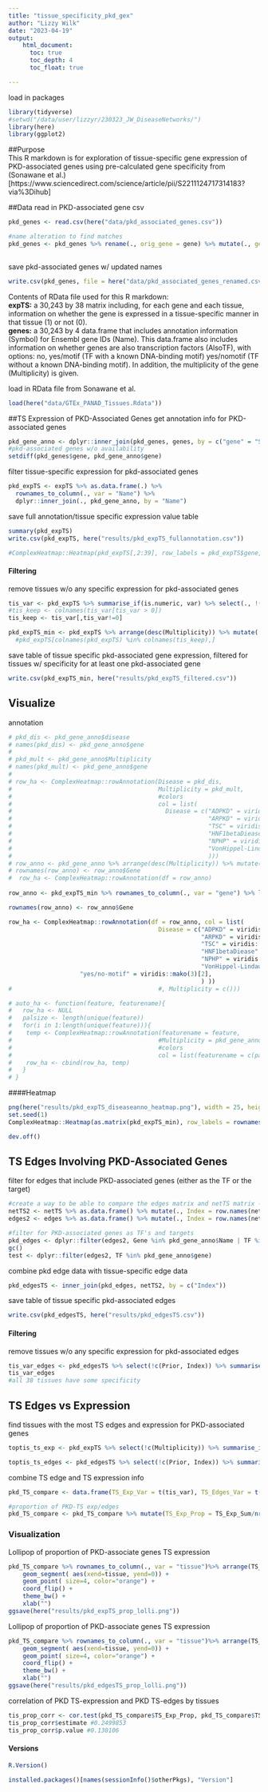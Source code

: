 ```yaml
---
title: "tissue_specificity_pkd_gex"
author: "Lizzy Wilk"
date: "2023-04-19"
output:
    html_document:
      toc: true
      toc_depth: 4
      toc_float: true

---
```


load in packages
```r
library(tidyverse)
#setwd("/data/user/lizzyr/230323_JW_DiseaseNetworks/")
library(here)
library(ggplot2)
```

##Purpose  
This R markdown is for exploration of tissue-specific gene expression of PKD-associated genes using pre-calculated gene specificity from (Sonawane et al.)[https://www.sciencedirect.com/science/article/pii/S2211124717314183?via%3Dihub]
   
##Data
read in PKD-associated gene csv
```r
pkd_genes <- read.csv(here("data/pkd_associated_genes.csv"))

#name alteration to find matches
pkd_genes <- pkd_genes %>% rename(., orig_gene = gene) %>% mutate(., gene = ifelse(orig_gene == "HNF1-beta", "HNF1B", ifelse(orig_gene == "NPHP13", "WDR19", ifelse(orig_gene == "NPHP2", "INVS", ifelse(orig_gene == "DZIPL1", "DZIP1L", orig_gene)))))
      
```

save pkd-associated genes w/ updated names
```r
write.csv(pkd_genes, file = here("data/pkd_associated_genes_renamed.csv"))
```

Contents of RData file used for this R markdown:  
__expTS:__ a 30,243 by 38 matrix including, for each gene and each tissue, information on whether the gene is expressed in a tissue-specific manner in that tissue (1) or not (0).  
__genes:__ a 30,243 by 4 data.frame that includes annotation information (Symbol) for Ensembl gene IDs (Name). This data.frame also includes information on whether genes are also transcription factors (AlsoTF), with options: no, yes/motif (TF with a known DNA-binding motif) yes/nomotif (TF without a known DNA-binding motif). In addition, the multiplicity of the gene (Multiplicity) is given. 
  
load in RData file from Sonawane et al.
```r
load(here("data/GTEx_PANAD_Tissues.Rdata"))
```

##TS Expression of PKD-Associated Genes
get annotation info for PKD-associated genes
```r
pkd_gene_anno <- dplyr::inner_join(pkd_genes, genes, by = c("gene" = "Symbol"))
#pkd-associated genes w/o availability
setdiff(pkd_genes$gene, pkd_gene_anno$gene)
```
 
filter tissue-specific expression for pkd-associated genes
```r
pkd_expTS <- expTS %>% as.data.frame(.) %>% 
  rownames_to_column(., var = "Name") %>% 
  dplyr::inner_join(., pkd_gene_anno, by = "Name")
```

save full annotation/tissue specific expression value table
```r
summary(pkd_expTS)
write.csv(pkd_expTS, here("results/pkd_expTS_fullannotation.csv"))

#ComplexHeatmap::Heatmap(pkd_expTS[,2:39], row_labels = pkd_expTS$gene, column_labels = colnames(pkd_expTS)[2:39])
```

#### Filtering
remove tissues w/o any specific expression for pkd-associated genes
```r
tis_var <- pkd_expTS %>% summarise_if(is.numeric, var) %>% select(., !(Multiplicity))
#tis_keep <- colnames(tis_var[tis_var > 0])
tis_keep <- tis_var[,tis_var!=0]

pkd_expTS_min <- pkd_expTS %>% arrange(desc(Multiplicity)) %>% mutate(., gene = factor(gene, levels = gene)) %>% column_to_rownames(., var = "gene") %>% select(., c(colnames(tis_keep)))
  #pkd_expTS[colnames(pkd_expTS) %in% colnames(tis_keep),]
```

save table of tissue specific pkd-associated gene expression, filtered for tissues w/ specificity for at least one pkd-associated gene
```r
write.csv(pkd_expTS_min, here("results/pkd_expTS_filtered.csv"))
```

## Visualize
annotation
```r
# pkd_dis <- pkd_gene_anno$disease
# names(pkd_dis) <- pkd_gene_anno$gene
# 
# pkd_mult <- pkd_gene_anno$Multiplicity
# names(pkd_mult) <- pkd_gene_anno$gene
# 
# row_ha <- ComplexHeatmap::rowAnnotation(Disease = pkd_dis, 
#                                         Multiplicity = pkd_mult,
#                                         #colors
#                                         col = list(
#                                           Disease = c("ADPKD" = viridis::cividis(6)[1],
#                                                       "ARPKD" = viridis::cividis(6)[2],
#                                                       "TSC" = viridis::cividis(6)[3], 
#                                                       "HNF1betaDiease" = viridis::cividis(6)[4],
#                                                       "NPHP" = viridis::cividis(6)[5],
#                                                       "VonHippel-Lindau" = viridis::cividis(6)[6]
#                                                       ))) 
# row_anno <- pkd_gene_anno %>% arrange(desc(Multiplicity)) %>% mutate(., gene = factor(gene, levels = gene))  %>% select(., Gene = gene, Disease = disease, TF = AlsoTF, Multiplicity = Multiplicity)
# rownames(row_anno) <- row_anno$Gene
#  row_ha <- ComplexHeatmap::rowAnnotation(df = row_anno)
 
row_anno <- pkd_expTS_min %>% rownames_to_column(., var = "gene") %>% left_join(., pkd_gene_anno, by = c("gene" )) %>% column_to_rownames(., var = "gene") %>% select(., Disease = disease, TF = AlsoTF, Multiplicity = Multiplicity)

rownames(row_anno) <- row_anno$Gene

row_ha <- ComplexHeatmap::rowAnnotation(df = row_anno, col = list(
                                          Disease = c("ADPKD" = viridis::cividis(6)[1],
                                                      "ARPKD" = viridis::cividis(6)[2],
                                                      "TSC" = viridis::cividis(6)[3], 
                                                      "HNF1betaDiease" = viridis::cividis(6)[4],
                                                      "NPHP" = viridis::cividis(6)[5],
                                                      "VonHippel-Lindau" = viridis::cividis(6)[6]), TF = c("no" = viridis::mako(3)[1],
                    "yes/no-motif" = viridis::mako(3)[2],                                                  "yes/motif"  = viridis::mako(3)[3]
                                                      ) ))
#                                         #, Multiplicity = c()))

# auto_ha <- function(feature, featurename){
#   row_ha <- NULL
#   palsize <- length(unique(feature))
#   for(i in 1:length(unique(feature))){
#    temp <- ComplexHeatmap::rowAnnotation(featurename = feature, 
#                                         #Multiplicity = pkd_gene_anno$Multiplicity,
#                                         #colors
#                                         col = list(featurename = c(paste(unique(feature)[i]) = viridis::rocket(palsize)[i])))
#    row_ha <- cbind(row_ha, temp)
#   }
# }
```

####Heatmap
```r
png(here("results/pkd_expTS_diseaseanno_heatmap.png"), width = 25, height = 30, units = "cm", res = 300)
set.seed(1)
ComplexHeatmap::Heatmap(as.matrix(pkd_expTS_min), row_labels = rownames(pkd_expTS_min), column_labels = colnames(pkd_expTS_min), right_annotation = row_ha, cluster_rows = FALSE) 

dev.off()
```

## TS Edges Involving PKD-Associated Genes  

filter for edges that include PKD-associated genes (either as the TF or the target)
```r
#create a way to be able to compare the edges matrix and netTS matrix -- should be in the same order
netTS2 <- netTS %>% as.data.frame() %>% mutate(., Index = row.names(netTS))
edges2 <- edges %>% as.data.frame() %>% mutate(., Index = row.names(netTS))

#filter for PKD-associated genes as TF's and targets
pkd_edges <- dplyr::filter(edges2, Gene %in% pkd_gene_anno$Name | TF %in% pkd_gene_anno$gene)
gc()
test <- dplyr::filter(edges2, TF %in% pkd_gene_anno$gene)
```

combine pkd edge data with tissue-specific edge data
```r
pkd_edgesTS <- inner_join(pkd_edges, netTS2, by = c("Index"))

```

save table of tissue specific pkd-associated edges
```r
write.csv(pkd_edgesTS, here("results/pkd_edgesTS.csv"))
```

#### Filtering
remove tissues w/o any specific expression for pkd-associated edges
```r
tis_var_edges <- pkd_edgesTS %>% select(!c(Prior, Index)) %>% summarise_if(is.numeric, var)
tis_var_edges
#all 38 tissues have some specificity
```
## TS Edges vs Expression
find tissues with the most TS edges and expression for PKD-associated genes
```r
toptis_ts_exp <- pkd_expTS %>% select(!c(Multiplicity)) %>% summarise_if(is.numeric, sum)

toptis_ts_edges <- pkd_edgesTS %>% select(!c(Prior, Index)) %>% summarise_if(is.numeric, sum)
```

combine TS edge and TS expression info
```r
pkd_TS_compare <- data.frame(TS_Exp_Var = t(tis_var), TS_Edges_Var = t(tis_var_edges), TS_Exp_Sum = t(toptis_ts_exp), TS_Edges_Sum = t(toptis_ts_edges))

```


```r
#proportion of PKD-TS exp/edges
pkd_TS_compare <- pkd_TS_compare %>% mutate(TS_Exp_Prop = TS_Exp_Sum/nrow(pkd_expTS), TS_Edges_Prop = TS_Edges_Sum/nrow(pkd_edges))
```

### Visualization  
Lollipop of proportion of PKD-associate genes TS expression
```r
pkd_TS_compare %>% rownames_to_column(., var = "tissue")%>% arrange(TS_Exp_Prop) %>% mutate(tissue = factor(tissue, levels = tissue)) %>% ggplot(aes(x = tissue, y = TS_Exp_Prop)) +
    geom_segment( aes(xend=tissue, yend=0)) +
    geom_point( size=4, color="orange") +
    coord_flip() +
    theme_bw() +
    xlab("")
ggsave(here("results/pkd_expTS_prop_lolli.png"))
```

Lollipop of proportion of PKD-associate genes TS expression
```r
pkd_TS_compare %>% rownames_to_column(., var = "tissue")%>% arrange(TS_Edges_Prop) %>% mutate(tissue = factor(tissue, levels = tissue)) %>% ggplot(aes(x = tissue, y = TS_Edges_Prop)) +
    geom_segment( aes(xend=tissue, yend=0)) +
    geom_point( size=4, color="orange") +
    coord_flip() +
    theme_bw() +
    xlab("")
ggsave(here("results/pkd_edgesTS_prop_lolli.png"))
```

correlation of PKD TS-expression and PKD TS-edges by tissues
```r
tis_prop_corr <- cor.test(pkd_TS_compare$TS_Exp_Prop, pkd_TS_compare$TS_Edges_Prop)
tis_prop_corr$estimate #0.2499853
tis_prop_corr$p.value #0.130106
```


#### Versions  
```r
R.Version()
```


```r
installed.packages()[names(sessionInfo()$otherPkgs), "Version"]
```
  
